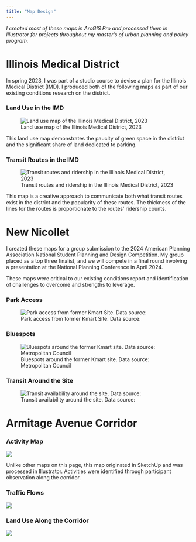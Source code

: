 ```yaml
---
title: "Map Design"
---
```


*I created most of these maps in ArcGIS Pro and processed them in Illustrator for projects throughout my master's of urban planning and policy program.*

# Illinois Medical District

In spring 2023, I was part of a studio course to devise a plan for the Illinois Medical District (IMD). I produced both of the following maps as part of our existing conditions research on the district.

### Land Use in the IMD

![Land use map of the Illinois Medical District, 2023](images/landuse_FINAL_landusemap.png)

This land use map demonstrates the paucity of green space in the district and the significant share of land dedicated to parking.

### Transit Routes in the IMD

![Transit routes and ridership in the Illinois Medical District, 2023](images/transit_imdIfinal.png)

This map is a creative approach to communicate both what transit routes exist in the district and the popularity of these routes. The thickness of the lines for the routes is proportionate to the routes' ridership counts.

# New Nicollet

I created these maps for a group submission to the 2024 American Planning Association National Student Planning and Design Competition. My group placed as a top three finalist, and we will compete in a final round involving a presentation at the National Planning Conference in April 2024.

These maps were critical to our existing conditions report and identification of challenges to overcome and strengths to leverage.

### Park Access

![Park access from former Kmart Site. Data source:](images/parks_ECR_nobuildings-01.png)

### Bluespots

![Bluespots around the former Kmart site. Data source: Metropolitan Council](images/flood_pixely_draft.png)

### Transit Around the Site

![Transit availability around the site. Data source:](images/transit_draft.png)

# Armitage Avenue Corridor

### Activity Map

![](images/activitymap-01.png)

Unlike other maps on this page, this map originated in SketchUp and was processed in Illustrator. Activities were identified through participant observation along the corridor.

### Traffic Flows

![](images/trafficflow.png)

### Land Use Along the Corridor

![](images/spatial%20blobfinal-01.png)
